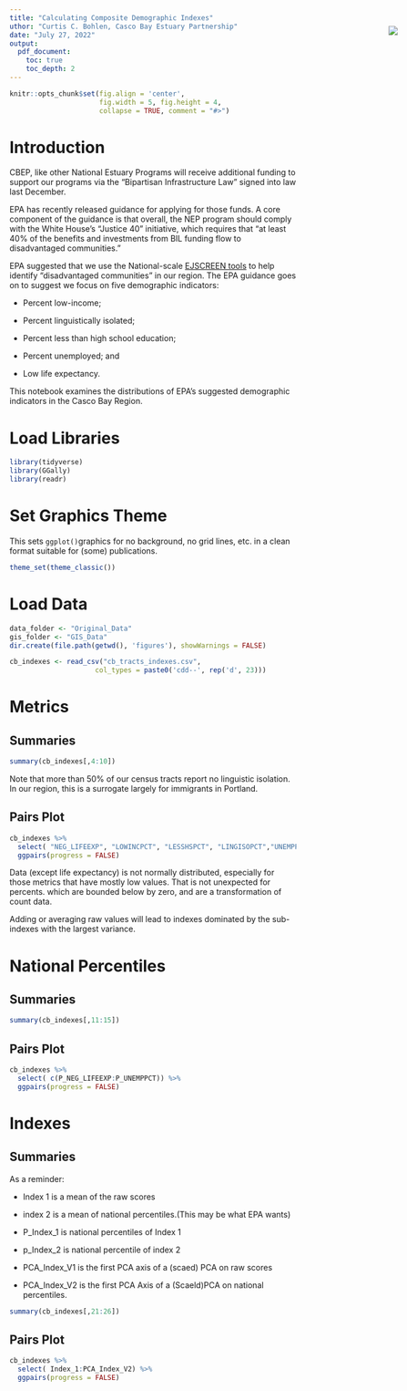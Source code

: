 ```yaml
---
title: "Calculating Composite Demographic Indexes"
uthor: "Curtis C. Bohlen, Casco Bay Estuary Partnership"
date: "July 27, 2022"
output:
  pdf_document:
    toc: true
    toc_depth: 2
---
```


<img
    src="https://www.cascobayestuary.org/wp-content/uploads/2014/04/logo_sm.jpg"
    style="position:absolute;top:100px;right:50px;" />

```r
knitr::opts_chunk$set(fig.align = 'center',
                      fig.width = 5, fig.height = 4,
                      collapse = TRUE, comment = "#>")
```

# Introduction
CBEP, like other National Estuary Programs will receive additional funding to
support our programs via the "Bipartisan Infrastructure Law" signed into law 
last December.

EPA has recently released guidance for applying for those funds.  A core 
component of the guidance is that overall, the NEP program should comply with 
the White House's "Justice 40" initiative, which requires that "at least 40% of 
the benefits and investments from BIL funding flow to disadvantaged 
communities."

EPA suggested that we use the National-scale 
[EJSCREEN tools](https://www.epa.gov/ejscreen) to help identify "disadvantaged
communities" in our region. The EPA guidance goes on to suggest we focus on 
five demographic indicators:

*  Percent low-income;  

*  Percent linguistically isolated; 

*  Percent less than high school education;  

*  Percent unemployed; and  

*  Low life expectancy.

This notebook examines the distributions of EPA's suggested demographic
indicators in the Casco Bay Region.

# Load Libraries
```r
library(tidyverse)
library(GGally)
library(readr)
```

# Set Graphics Theme
This sets `ggplot()`graphics for no background, no grid lines, etc. in a clean
format suitable for (some) publications.

```r
theme_set(theme_classic())
```

# Load Data
```r
data_folder <- "Original_Data"
gis_folder <- "GIS_Data"
dir.create(file.path(getwd(), 'figures'), showWarnings = FALSE)
```

```r
cb_indexes <- read_csv("cb_tracts_indexes.csv",    
                     col_types = paste0('cdd--', rep('d', 23)))
```

# Metrics
## Summaries
```r
summary(cb_indexes[,4:10])
```

Note that more than 50% of our census tracts report no linguistic isolation. In
our region, this is a surrogate largely for immigrants in Portland.

## Pairs Plot
```r
cb_indexes %>%
  select( "NEG_LIFEEXP", "LOWINCPCT", "LESSHSPCT", "LINGISOPCT","UNEMPPCT" ) %>%
  ggpairs(progress = FALSE)
```

Data (except life expectancy) is not normally distributed, especially for those
metrics that have mostly low values. That is not unexpected for percents.
which are bounded below by zero, and are a transformation of count data.

Adding or averaging raw values will lead to  indexes dominated by the
sub-indexes with the largest variance.

# National Percentiles
## Summaries
```r
summary(cb_indexes[,11:15]) 
```

## Pairs Plot
```r
cb_indexes %>%
  select( c(P_NEG_LIFEEXP:P_UNEMPPCT)) %>%
  ggpairs(progress = FALSE)
```


# Indexes
## Summaries
As a reminder:

*  Index 1 is a mean of the raw scores

*  index 2 is a mean of national percentiles.(This may be what EPA wants)

*  P_Index_1 is national percentiles of Index 1

*  p_Index_2 is national percentile of index 2

*  PCA_Index_V1 is the first PCA axis of a (scaed) PCA on raw scores

*  PCA_Index_V2 is the first PCA Axis of a (Scaeld)PCA on national percentiles.

```r
summary(cb_indexes[,21:26])
```

## Pairs Plot
```r
cb_indexes %>%
  select( Index_1:PCA_Index_V2) %>%
  ggpairs(progress = FALSE)
```

